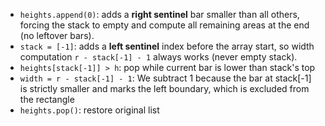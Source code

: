 - `heights.append(0)`: adds a **right sentinel** bar smaller than all others, forcing the stack to empty and compute all remaining areas at the end (no leftover bars).
- `stack = [-1]`: adds a **left sentinel** index before the array start, so width computation `r - stack[-1] - 1` always works (never empty stack).
- `heights[stack[-1]] > h`: pop while current bar is lower than stack's top
- `width = r - stack[-1] - 1`: We subtract 1 because the bar at stack[-1] is strictly smaller and marks the left boundary, which is excluded from the rectangle
- `heights.pop()`: restore original list